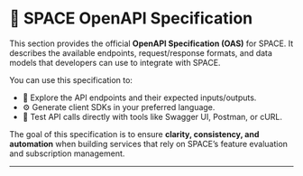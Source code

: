 
# 📖 SPACE OpenAPI Specification

This section provides the official **OpenAPI Specification (OAS)** for SPACE. It describes the available endpoints, request/response formats, and data models that developers can use to integrate with SPACE.  

You can use this specification to:

- 📌 Explore the API endpoints and their expected inputs/outputs.  
- ⚙️ Generate client SDKs in your preferred language.  
- 🧪 Test API calls directly with tools like Swagger UI, Postman, or cURL.  

The goal of this specification is to ensure **clarity, consistency, and automation** when building services that rely on SPACE’s feature evaluation and subscription management.  

---

<SpaceOAS />
